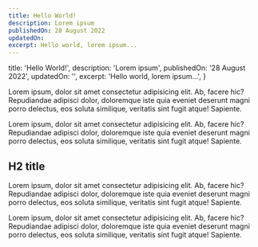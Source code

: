 ```yaml
---
title: Hello World!
description: Lorem ipsum
publishedOn: 28 August 2022
updatedOn:
excerpt: Hello world, lorem ipsum...
---
```



  title: 'Hello World!',
  description: 'Lorem ipsum',
  publishedOn: '28 August 2022',
  updatedOn: '',
  excerpt: 'Hello world, lorem ipsum...',
}


Lorem ipsum, dolor sit amet consectetur adipisicing elit. Ab, facere hic? Repudiandae adipisci dolor, doloremque iste quia eveniet deserunt magni porro delectus, eos soluta similique, veritatis sint fugit atque! Sapiente.

Lorem ipsum, dolor sit amet consectetur adipisicing elit. Ab, facere hic? Repudiandae adipisci dolor, doloremque iste quia eveniet deserunt magni porro delectus, eos soluta similique, veritatis sint fugit atque! Sapiente.

## H2 title

Lorem ipsum, dolor sit amet consectetur adipisicing elit. Ab, facere hic? Repudiandae adipisci dolor, doloremque iste quia eveniet deserunt magni porro delectus, eos soluta similique, veritatis sint fugit atque! Sapiente.

Lorem ipsum, dolor sit amet consectetur adipisicing elit. Ab, facere hic? Repudiandae adipisci dolor, doloremque iste quia eveniet deserunt magni porro delectus, eos soluta similique, veritatis sint fugit atque! Sapiente.